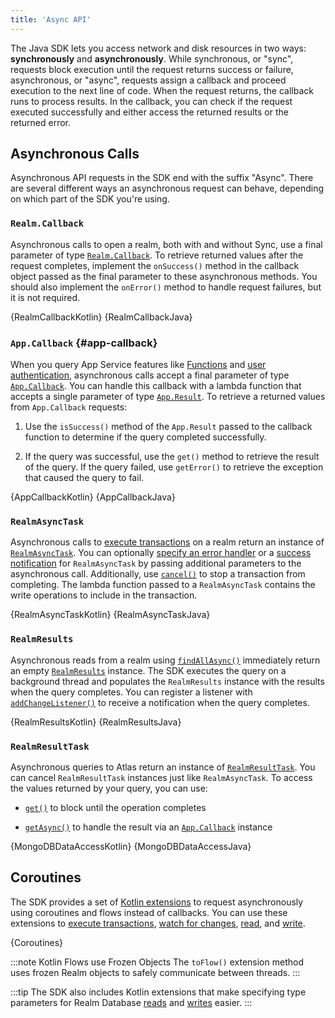 ```yaml
---
title: 'Async API'
---
```


The Java SDK lets you access network and disk
resources in two ways: **synchronously** and **asynchronously**. While
synchronous, or "sync", requests block execution until the request returns
success or failure, asynchronous, or "async", requests assign a
callback and proceed execution to the next line of code. When
the request returns, the callback runs to process results.
In the callback, you can check if the request executed
successfully and either access the returned results or the returned
error.

## Asynchronous Calls

Asynchronous API requests in the SDK end with the suffix "Async".
There are several different ways an asynchronous request can behave,
depending on which part of the SDK you're using.

### `Realm.Callback`

Asynchronous calls to open a realm, both with and without Sync,
use a final parameter of type [`Realm.Callback`](https://docs.mongodb.com/realm-sdks/java/latest/io/realm/Realm.Callback.html).
To retrieve returned values after the
request completes, implement the `onSuccess()` method in the callback
object passed as the final parameter to these asynchronous methods. You
should also implement the `onError()` method to handle request failures,
but it is not required.

<Tabs groupId="java-sdk-languages">
    <TabItem value="kotlin" label="Kotlin">
        <CodeBlock language="kotlin">{RealmCallbackKotlin}</CodeBlock>
    </TabItem>
    <TabItem value="java" label="Java">
        <CodeBlock language="java">{RealmCallbackJava}</CodeBlock>
    </TabItem>
</Tabs>

### `App.Callback` {#app-callback}

When you query App Service features like [Functions](TODO)
and [user authentication](sdk/java/app-services/authenticate-users),
asynchronous calls accept a final
parameter of type [`App.Callback`](https://docs.mongodb.com/realm-sdks/java/latest/io/realm/mongodb/App.Callback.html).
You can handle this callback with a lambda function that accepts a
single parameter of type [`App.Result`](https://docs.mongodb.com/realm-sdks/java/latest/io/realm/mongodb/App.Result.html).
To retrieve a returned values from `App.Callback` requests:

1. Use the `isSuccess()` method of the `App.Result` passed to the
   callback function to determine if the query completed
   successfully.

1. If the query was successful, use the `get()` method to retrieve
   the result of the query. If the query failed, use `getError()` to
   retrieve the exception that caused the query to fail.

<Tabs groupId="java-sdk-languages">
    <TabItem value="kotlin" label="Kotlin">
        <CodeBlock language="kotlin">{AppCallbackKotlin}</CodeBlock>
    </TabItem>
    <TabItem value="java" label="Java">
        <CodeBlock language="java">{AppCallbackJava}</CodeBlock>
    </TabItem>
</Tabs>

### `RealmAsyncTask`

Asynchronous calls to [execute transactions](sdk/java/realm-database/write-transactions)
on a realm return an instance of [`RealmAsyncTask`](https://docs.mongodb.com/realm-sdks/java/latest/io/realm/RealmAsyncTask.html).
You can optionally [specify an error handler](https://docs.mongodb.com/realm-sdks/java/latest/io/realm/Realm.Transaction.OnError.html)
or a [success notification](https://docs.mongodb.com/realm-sdks/java/latest/io/realm/Realm.Transaction.OnSuccess.html)
for `RealmAsyncTask` by passing additional parameters to the
asynchronous call. Additionally, use
[`cancel()`](https://docs.mongodb.com/realm-sdks/java/latest/io/realm/RealmAsyncTask.html#cancel--)
to stop a transaction from completing. The lambda function passed
to a `RealmAsyncTask` contains the write operations to include in the
transaction.

<Tabs groupId="java-sdk-languages">
    <TabItem value="kotlin" label="Kotlin">
        <CodeBlock language="kotlin">{RealmAsyncTaskKotlin}</CodeBlock>
    </TabItem>
    <TabItem value="java" label="Java">
        <CodeBlock language="java">{RealmAsyncTaskJava}</CodeBlock>
    </TabItem>
</Tabs>

### `RealmResults`

Asynchronous reads from a realm using [`findAllAsync()`](https://docs.mongodb.com/realm-sdks/java/latest/io/realm/RealmQuery.html#findAllAsync--)
immediately return an empty
[`RealmResults`](https://docs.mongodb.com/realm-sdks/java/latest/io/realm/RealmResults.html)
instance. The SDK executes the query on a background thread and
populates the `RealmResults` instance with the results when the query
completes. You can register a listener with [`addChangeListener()`](https://docs.mongodb.com/realm-sdks/java/latest/io/realm/RealmResults.html#addChangeListener-io.realm.RealmChangeListener-)
to receive a notification when the query completes.

<Tabs groupId="java-sdk-languages">
    <TabItem value="kotlin" label="Kotlin">
        <CodeBlock language="kotlin">{RealmResultsKotlin}</CodeBlock>
    </TabItem>
    <TabItem value="java" label="Java">
        <CodeBlock language="java">{RealmResultsJava}</CodeBlock>
    </TabItem>
</Tabs>

### `RealmResultTask`

Asynchronous queries to Atlas return an instance of
[`RealmResultTask`](https://docs.mongodb.com/realm-sdks/java/latest/io/realm/mongodb/RealmResultTask.html).
You can cancel `RealmResultTask` instances just like
`RealmAsyncTask`. To access the values returned by your query, you
can use:

- [`get()`](https://docs.mongodb.com/realm-sdks/java/latest/io/realm/mongodb/RealmResultTask.html#get--)
  to block until the operation completes

- [`getAsync()`](https://docs.mongodb.com/realm-sdks/java/latest/io/realm/mongodb/RealmResultTask.html#getAsync-io.realm.mongodb.App.Callback-)
  to handle the result via an [`App.Callback`](#app-callback) instance

<Tabs groupId="java-sdk-languages">
    <TabItem value="kotlin" label="Kotlin">
        <CodeBlock language="kotlin">{MongoDBDataAccessKotlin}</CodeBlock>
    </TabItem>
    <TabItem value="java" label="Java">
        <CodeBlock language="java">{MongoDBDataAccessJava}</CodeBlock>
    </TabItem>
</Tabs>

## Coroutines

The SDK provides a set of [Kotlin extensions](https://docs.mongodb.com/realm-sdks/java/latest/kotlin-extensions/)
to request asynchronously using coroutines and flows instead of
callbacks. You can use these extensions to [execute transactions](https://docs.mongodb.com/realm-sdks/java/latest/kotlin-extensions/io.realm.kotlin/io.realm.-realm/execute-transaction-await.html),
[watch for changes](https://docs.mongodb.com/realm-sdks/java/latest/kotlin-extensions/io.realm.kotlin/add-change-listener.html),
[read](https://docs.mongodb.com/realm-sdks/java/latest/kotlin-extensions/io.realm.kotlin/io.realm.-realm/where.html),
and [write](https://docs.mongodb.com/realm-sdks/java/latest/kotlin-extensions/io.realm.kotlin/io.realm.-realm/create-object.html).

<CodeBlock language="kotlin">{Coroutines}</CodeBlock>

:::note Kotlin Flows use Frozen Objects
The `toFlow()` extension method uses frozen Realm objects to safely
communicate between threads.
:::

:::tip
The SDK also includes Kotlin extensions that make specifying type
parameters for Realm Database [reads](https://docs.mongodb.com/realm-sdks/java/latest/kotlin-extensions/io.realm.kotlin/io.realm.-realm/where.html)
and
[writes](https://docs.mongodb.com/realm-sdks/java/latest/kotlin-extensions/io.realm.kotlin/io.realm.-realm/create-object.html)
easier.
:::
